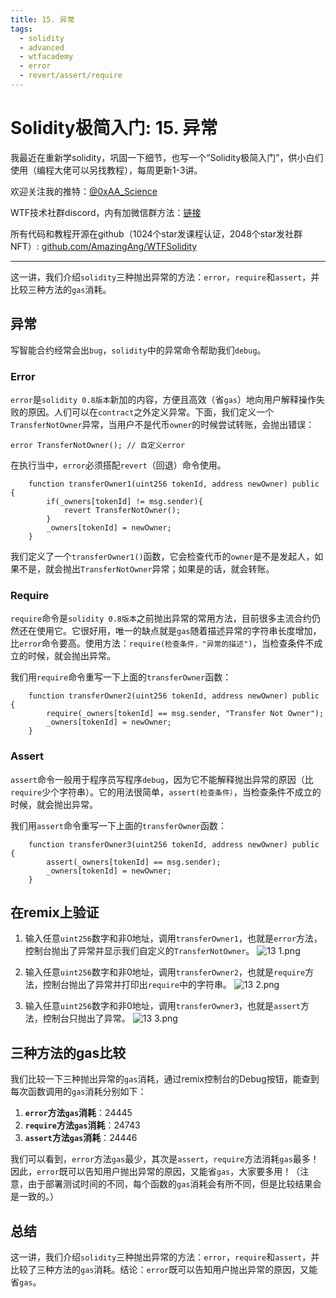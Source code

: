 ```yaml
---
title: 15. 异常
tags:
  - solidity
  - advanced
  - wtfacademy
  - error
  - revert/assert/require
---
```



# Solidity极简入门: 15. 异常

<QuizProgress lessonId="21656d49-b008-48f8-aa68-0352eb36059e"></QuizProgress>

我最近在重新学solidity，巩固一下细节，也写一个“Solidity极简入门”，供小白们使用（编程大佬可以另找教程），每周更新1-3讲。

欢迎关注我的推特：[@0xAA_Science](https://twitter.com/0xAA_Science)

WTF技术社群discord，内有加微信群方法：[链接](https://discord.gg/5akcruXrsk)

所有代码和教程开源在github（1024个star发课程认证，2048个star发社群NFT）: [github.com/AmazingAng/WTFSolidity](https://github.com/AmazingAng/WTFSolidity)

-----

这一讲，我们介绍`solidity`三种抛出异常的方法：`error`，`require`和`assert`，并比较三种方法的`gas`消耗。

## 异常
写智能合约经常会出`bug`，`solidity`中的异常命令帮助我们`debug`。

### Error
`error`是`solidity 0.8版本`新加的内容，方便且高效（省`gas`）地向用户解释操作失败的原因。人们可以在`contract`之外定义异常。下面，我们定义一个`TransferNotOwner`异常，当用户不是代币`owner`的时候尝试转账，会抛出错误：
```solidity
error TransferNotOwner(); // 自定义error
```
在执行当中，`error`必须搭配`revert`（回退）命令使用。
```solidity
    function transferOwner1(uint256 tokenId, address newOwner) public {
        if(_owners[tokenId] != msg.sender){
            revert TransferNotOwner();
        }
        _owners[tokenId] = newOwner;
    }
```
我们定义了一个`transferOwner1()`函数，它会检查代币的`owner`是不是发起人，如果不是，就会抛出`TransferNotOwner`异常；如果是的话，就会转账。

### Require
`require`命令是`solidity 0.8版本`之前抛出异常的常用方法，目前很多主流合约仍然还在使用它。它很好用，唯一的缺点就是`gas`随着描述异常的字符串长度增加，比`error`命令要高。使用方法：`require(检查条件，"异常的描述")`，当检查条件不成立的时候，就会抛出异常。

我们用`require`命令重写一下上面的`transferOwner`函数：
```solidity
    function transferOwner2(uint256 tokenId, address newOwner) public {
        require(_owners[tokenId] == msg.sender, "Transfer Not Owner");
        _owners[tokenId] = newOwner;
    }
```

### Assert
`assert`命令一般用于程序员写程序`debug`，因为它不能解释抛出异常的原因（比`require`少个字符串）。它的用法很简单，`assert(检查条件）`，当检查条件不成立的时候，就会抛出异常。

我们用`assert`命令重写一下上面的`transferOwner`函数：
```solidity
    function transferOwner3(uint256 tokenId, address newOwner) public {
        assert(_owners[tokenId] == msg.sender);
        _owners[tokenId] = newOwner;
    }
```

## 在remix上验证
   
1. 输入任意`uint256`数字和非0地址，调用`transferOwner1`，也就是`error`方法，控制台抛出了异常并显示我们自定义的`TransferNotOwner`。
   ![13 1.png](./img/15-1.png)
   
2. 输入任意`uint256`数字和非0地址，调用`transferOwner2`，也就是`require`方法，控制台抛出了异常并打印出`require`中的字符串。
   ![13 2.png](./img/15-2.png)
   
3. 输入任意`uint256`数字和非0地址，调用`transferOwner3`，也就是`assert`方法，控制台只抛出了异常。
   ![13 3.png](./img/15-3.png)
   

## 三种方法的gas比较
我们比较一下三种抛出异常的`gas`消耗，通过remix控制台的Debug按钮，能查到每次函数调用的`gas`消耗分别如下：

1. **`error`方法`gas`消耗**：24445
2. **`require`方法`gas`消耗**：24743
3. **`assert`方法`gas`消耗**：24446

我们可以看到，`error`方法`gas`最少，其次是`assert`，`require`方法消耗`gas`最多！因此，`error`既可以告知用户抛出异常的原因，又能省`gas`，大家要多用！（注意，由于部署测试时间的不同，每个函数的`gas`消耗会有所不同，但是比较结果会是一致的。）

## 总结
这一讲，我们介绍`solidity`三种抛出异常的方法：`error`，`require`和`assert`，并比较了三种方法的`gas`消耗。结论：`error`既可以告知用户抛出异常的原因，又能省`gas`。

<QuizForm lessonId="21656d49-b008-48f8-aa68-0352eb36059e"></QuizForm>